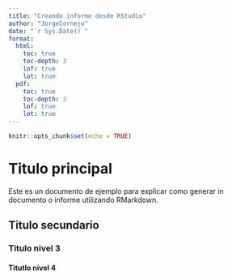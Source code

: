 ```yaml
---
title: "Creando informe desde RStudio"
author: "JorgeCornejo"
date: "`r Sys.Date()`"
format:
  html:
    toc: true
    toc-depth: 3
    lof: true
    lot: true
  pdf: 
    toc: true
    toc-depth: 3
    lof: true
    lot: true
---
```


```r
knitr::opts_chunk$set(echo = TRUE)
```

# Titulo principal

Este es un documento de ejemplo para explicar como generar in documento o informe utilizando RMarkdown.

## Titulo secundario

### Titulo nivel 3

#### Titutlo nivel 4
